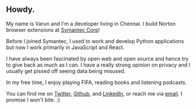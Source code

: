 <div class="blog-section">

## Howdy.

My name is Varun and I'm a developer living in Chennai. I build Norton browser extensions at [Symantec Corp](https://symantec.com/)!

Before I joined Symantec, I used to work and develop Python applications but now I work primarily in JavaScript and React.

I have always been fascinated by open web and open source and hence try to give back as much as I can. I have a really strong opinion on privacy and I usually get pissed off seeing data being misused.

In my free time, I enjoy playing FIFA, reading books and listening podcasts.

You can find me on [Twitter](https://twitter.com/AsDeyQuote), [Github](https://github.com/varundey), and [LinkedIn](https://www.linkedin.com/in/varundey), or reach me via [email](mailto:varundey20@gmail.com). I promise I won't bite. :)

</div>
